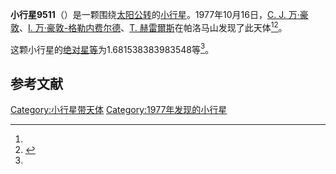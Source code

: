 {{Infobox planet
| bgcolour = #FFFFC0
| name = 9511 Klingsor
| symbol = 
| image = 
| caption = 
| discovery = yes
| discovery_ref = 
| discoverer = [[C._J._万·豪敦|C. J. 万·豪敦]]、[[I._万·豪敦-格勒内费尔德|I. 万·豪敦-格勒内费尔德]]、[[T._赫雷爾斯|T. 赫雷爾斯]]
| discovery_site = [[帕洛马山|帕洛马山]] 
| discovered = 1977年10月16日
| designations = yes
| mp_name = 
| named_after = 
| alt_names = 5051 T-3/ 1973 YQ2 / 1982 VC12 / 1994 LU3 / 1998 HO105
| mp_category = [[主带小行星|主带小行星]]
| orbit_ref = <ref name="a">[http://ssd.jpl.nasa.gov/sbdb.cgi?sstr=9511 9511 Klingsor] {{Wayback|url=http://ssd.jpl.nasa.gov/sbdb.cgi?sstr=9511 |date=20210723184147 }}，小行星數據庫瀏覽器（JPL Small-Body Database Browser）－[[美国国家航空航天局|美国国家航空航天局]]喷气推进实验室</ref>
| epoch = 2456400.5 (2013年4月18日更新)
| aphelion = {{convert|3.149506209423774|AU|km|3|abbr=on|lk=out}}
| perihelion = {{convert|2.390222729115003|AU|km|3|abbr=on}}
| semimajor = {{convert|2.769864469269388|AU|km|3|abbr=on}}
| eccentricity = 0.137061486
| period = 1683.783331 [[日|日]]<br />4.61[[儒略年|儒略年]]
| avg_speed = 
| inclination = 10.42258837256444
| asc_node = 66.02891084592021
| mean_anomaly = 
| arg_peri = 1.681538383983548
| satellites = 
| physical_characteristics = yes
| dimensions = 
| mass = 
| density = 
| surface_grav = 
| escape_velocity = 
| sidereal_day = 
| axial_tilt = 
| pole_ecliptic_lat = 
| pole_ecliptic_lon = 
| albedo = 
| temperatures= 
| temp_name1 = 
| mean_temp_1 = 
| max_temp_1 = 
| temp_name2 = 
| max_temp_2 = 
| spectral_type = 
| abs_magnitude = 1.681538383983548
}}

'''小行星9511'''（{{lang-en|9511 Klingsor}}）是一颗围绕[[太阳|太阳]][[公转|公转]]的[[小行星|小行星]]。1977年10月16日，[[C._J._万·豪敦|C. J. 万·豪敦]]、[[I._万·豪敦-格勒内费尔德|I. 万·豪敦-格勒内费尔德]]、[[T._赫雷爾斯|T. 赫雷爾斯]]在帕洛马山发现了此天体<ref name="a" /><ref>{{cite news|title=小行星列表|url=http://cfa-www.harvard.edu/iau/lists/NumberedMPs.txt|accessdate=2013-07-08|newspaper=哈佛大学|archive-date=2008-05-17|archive-url=https://web.archive.org/web/20080517010638/http://cfa-www.harvard.edu/iau/lists/NumberedMPs.txt|dead-url=no}}</ref>。

这颗小行星的[[绝对星等|绝对星等]]为1.681538383983548等<ref name="a" />。

==参考文献==
{{reflist}}
{{Minor Planet Number|[[小行星9510|小行星9510]]|[[小行星9512|小行星9512]]}}

{{小天体}}

[[Category:小行星带天体|Category:小行星带天体]]
[[Category:1977年发现的小行星|Category:1977年发现的小行星]]

{{asteroid-stub}}